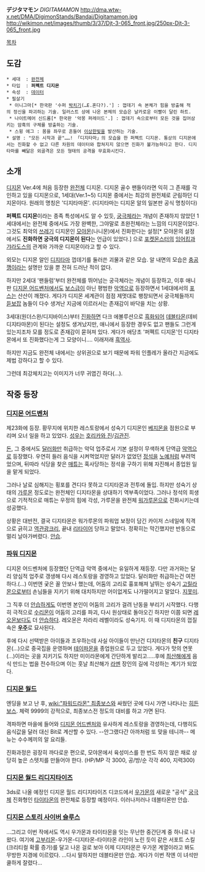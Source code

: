 '''デジタマモン''' ''DIGITAMAMON''
http://dma.wtw-x.net/DMA/DigimonStands/Bandai/Digitamamon.jpg http://wikimon.net/images/thumb/3/37/Djt-3-065_front.jpg/250px-Djt-3-065_front.jpg

[[목차]]

== 도감 ==
 * 세대  : [[완전체]]
 * 타입  : '''퍼펙트 디지몬'''
 * 속성  : [[데이터]]
 * 필살기
  * 이니그마[* 한국판 '수퍼 [[박치기]](…E.혼다?).'] : 껍데기 속 본체가 힘을 방출해 적의 정신을 파괴하는 기술. 일러스트 상에 나온 본체의 모습은 날카로운 이빨이 달린 하트.
  * 나이트메어 신드롬[* 한국판 '악몽 퍼레이드'.] : 껍데기 속으로부터 모든 것을 집어삼키는 암흑의 구체를 방출하는 기술.
  * 스윙 에그 : 몸을 좌우로 흔들어 [[이상한빛]]을 발산하는 기술.
 * 설명 : "모든 시작과 끝"……! 「디지타마」의 모습을 한 퍼펙트 디지몬. 통상의 디지몬에서는 진화할 수 없고 다른 차원의 데이터와 합쳐지지 않으면 진화가 불가능하다고 한다. 디지타마를 빼닮은 외골격은 모든 형태의 공격을 무효화시킨다.

== 소개 ==
[[디지몬]] Ver.4에 처음 등장한 [[완전체]] 디지몬. 디지몬 골수 팬들이라면 익히 그 존재를 각인하고 있을 디지몬으로, 1세대(Ver.1~5) 디지몬 중에서는 최강의 완전체로 군림하던 디지몬이다. 원래의 명칭은 '디지타마몬'. (디지타마는 디지몬 알의 일본판 공식 명칭이다)

'''퍼펙트 디지몬'''이라는 종족 특성에서도 알 수 있듯, [[궁극체]]라는 개념이 존재하지 않았던 1세대에서는 완전체 중에서도 가장 완벽한, 그야말로 초완전체라는 느낌의 디지몬이었다. 그것도 최악의 [[쓰레기]] 디지몬인 [[모야몬]](나니몬)에서 진화한다는 설정[* 모야몬의 설정에서도 '''진화하면 궁극의 디지몬이 된다'''는 언급이 있었다.] 으로 [[포켓몬스터]]의 [[잉어킹]]과 [[갸라도스]]의 관계와 가까운 디지몬이라고 할 수 있다.

외모는 디지몬 알인 [[디지타마]] 껍데기를 둘러쓴 괴물과 같은 모습. 알 내면의 모습은 [[충공깽]]이라는 설명만 있을 뿐 전혀 드러난 적이 없다. 

하지만 2세대 '팬들럼'부터 완전체를 뛰어넘는 궁극체라는 개념이 등장하고, 이후 애니판 [[디지몬 어드벤처]]에서도 [[보스]]급이 아닌 평범한 [[악역]]으로 등장하면서 1세대에서의 [[포스]]는 산산이 깨졌다. 게다가 디지몬 세계관이 점점 제멋대로 팽창되면서 궁극체들까지 [[듣보잡]] 놈들이 다수 생겨난 지금에 이르러서는 존재감이 바닥을 치는 상황.

3세대(원더스완/디지바이스)부터 [[진화]]하면 다크 에볼루션으로 [[흑화]]되어 [http://i.imgur.com/KyccF.png 데블타몬](데비디지타마몬)이 된다는 설정도 생겨났지만, 애니에서 등장한 경우도 없고 팬들도 그런게 있는지조차 모를 정도로 존재감이 묻혀져 있다. 게다가 애당초 '퍼펙트 디지몬'인 디지타몬에서 또 진화했다는게 그 모양이니…. 이래저래 [[흑역사]].

하지만 지금도 완전체 내에서는 상위권으로 보기 때문에 파워 인플레가 올라간 지금에도 제법 강하다고 할 수 있다.

그런데 최강체치고는 이미지가 너무 귀엽긴 하다(…).

== 작중 등장 ==
=== [[디지몬 어드벤처]] ===
제23화에 등장. 황무지에 위치한 레스토랑에서 성숙기 디지몬인 [[베지몬]]을 점원으로 부리며 오너 일을 하고 있었다. [[성우]]는 [[호리카와 진]]/[[김관진]].

[[돈]], 그 중에서도 [[달러]]화만 취급하는 악덕 업주로서 기본 설정이 무색하게 단역급 [[악역]]으로 등장했다. 우연히 들러 음식을 시켜먹었지만 달러가 없었던 [[정석]]을 [[노예]]처럼 부려먹었으며, 뒤따라 식당을 찾은 [[매튜]]는 혹사당하는 정석을 구하기 위해 자진해서 종업원 일을 맡게 되었다.

그러나 날로 심해지는 횡포를 견디다 못하고 디지타몬과 전투에 돌입. 하지만 성숙기 상태의 [[가루몬]] 정도로는 완전체인 디지타몬을 상대하기 역부족이었다. 그러나 정석의 희생으로 기적적으로 매튜는 우정의 힘에 각성, 가루몬을 완전체 [[워가루몬]]으로 진화시키는데 성공했다.

상황은 대반전, 결국 디지타몬은 워가루몬의 파워업 보정이 담긴 카이저 스네일에 직격으로 긁히고 [[역관광]][[크리]], 끝내 [[리타이어]] 당하고 말았다. 정확히는 막긴했지만 반동으로 멀리 날아가버렸다. [[안습]].

=== [[파워 디지몬]] ===
디지몬 어드벤처에 등장했던 단역급 악역 중에서는 유일하게 재등장. 다만 과거와는 달리 양심적 업주로 갱생해 다시 레스토랑을 경영하고 있었다. 달러화만 취급하는건 여전하다.(...) 이번엔 궂은 꼴 안보나 했는데, 어둠의 고리로 흉포해져 날뛰는 성숙기 [[고릴라몬]]으로부터 손님들을 지키기 위해 대치하지만 어이없게도 나가떨어지고 말았다. [[지못미]]. 

그 직후 더 [[안습]]하게도 이번엔 본인이 어둠의 고리가 걸려 난동을 부리기 시작했다. 다행히 극적으로 [[수리몬]]이 어둠의 고리를 파괴, 다시 원상태로 돌아오긴 하지만 이쯤 되면 [[레오몬]]보다도 더 [[안습]]하다. 레오몬은 차라리 레벨이라도 성숙기지. 이 때 디지타몬의 껍질 속은 '''[[우주]]'''로 묘사된다.

후에 다시 선택받은 아이들과 조우하는데 사실 아이들이 만난건 디지타몬의 '''친구''' 디지타몬(...)으로 중국집을 운영하며 [[테이파몬]]을 종업원으로 두고 있었다. 게다가 맛의 연못(...)이라는 곳을 지키기도 하지만 미이라몬에게 간단하게 발리고.....후에 [[최산해]]에게 음식 만드는 법을 전수하으며 이는 훗날 최산해가 [[라멘]] 장인의 길에 각성하는 계기가 되었다.

=== [[디지몬 월드]] ===
엔딩을 보고 난 후, [[wiki:"파워드라몬" 최종보스]]와 싸웠던 곳에 다시 가면 나타나는 [[히든 보스]]. 체력 9999의 강적으로, 최종보스전 정도의 대비를 하고 가면 된다.

격파하면 마을에 들어와 [[디지몬 어드벤처]]와 유사하게 레스토랑을 경영하는데, 다행히도 음식값을 달러 대신 Bit로 계산할 수 있다. --안그랬다간 아까처럼 또 맞을 테니까-- 메뉴는 수수께끼의 알 요리들.

진화과정은 굉장히 까다로운 편으로, 모야몬에서 육성미스를 한 번도 하지 않은 채로 상당히 높은 스텟치를 만들어야 한다. (HP/MP 각 3000, 공/방/순 각각 400, 지력300)

=== [[디지몬 월드 리디지타이즈]] ===
3ds로 나올 예정인 디지몬 월드 리디지타이즈 디코드에서 [[우가몬]]의 새로운 "공식" [[궁극체]] 진화형인 [[타이타몬]]의 완전체로 등장할 예정이다.
이러나저러나 데블타몬만 안습.

=== [[디지몬 스토리 사이버 슬루스]] ===
...그리고 이번 작에서도 역시 우가몬과 타이타몬을 잇는 무난한 중간단계 중 하나로 나왔다. 여기에 [[고부리몬]]-우가몬-디지타몬-타이타몬 라인이 노린 듯이 같은 서포트 스킬(크리티컬 확률 증가)를 달고 나온 걸로 보아 이제 디지타몬은 우가몬 계열이라고 봐도 무방한 지경에 이르렀다.
...다시 말하지만 데블타몬만 안습. 게다가 이번 작엔 이 녀석만 쿨하게 잘렸다...

